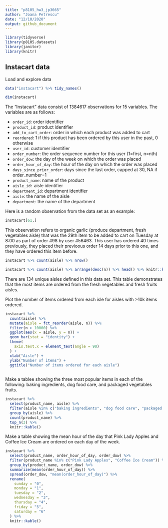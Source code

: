```yaml
---
title: "p8105_hw3_jp3665"
author: "Joana Petrescu"
date: "12/10/2020"
output: github_document
---
```


```r

library(tidyverse)
library(p8105.datasets)
library(janitor)
library(knitr)

```

## Instacart data

Load and explore data

```r

data("instacart") %>% tidy_names()

dim(instacart)

```

The "Instacart" data consist of 1384617 observations for 15 variables. The variables are as follows:

* `order_id`: order identifier
* `product_id`: product identifier
* `add_to_cart_order`: order in which each product was added to cart
* `reordered`: 1 if this product has been ordered by this user in the past, 0 otherwise
* `user_id`: customer identifier
* `order_number`: the order sequence number for this user (1=first, n=nth)
* `order_dow`: the day of the week on which the order was placed
* `order_hour_of_day`: the hour of the day on which the order was placed
* `days_since_prior_order`: days since the last order, capped at 30, NA if order_number=1
* `product_name`: name of the product
* `aisle_id:` aisle identifier
* `department_id`: department identifier
* `aisle`: the name of the aisle
* `department`: the name of the department

Here is a random observation from the data set as an example:

```r

instacart[61,]

```

This observation refers to organic garlic (produce department, fresh vegetables aisle) that was the 29th item to be added to cart on Tuesday at 8:00 as part of order #98 by user #56463. This user has ordered 40 times previously, they placed their previoous order 14 days prior to this one, and they have ordered this item before.

```r

instacart %>% count(aisle) %>% nrow()

instacart %>% count(aisle) %>% arrange(desc(n)) %>% head() %>% knitr::kable()

```

There are 134 unique aisles defined in this data set. This table demonstrates that the most items are ordered from the fresh vegetables and fresh fruits aisles.

Plot the number of items ordered from each isle for aisles with >10k items ordered.

```r

instacart %>% 
  count(aisle) %>%
  mutate(aisle = fct_reorder(aisle, n)) %>%
  filter(n > 10000) %>% 
  ggplot(aes(x = aisle, y = n)) +
  geom_bar(stat = "identity") +
  theme(
    axis.text.x = element_text(angle = 90)
  ) +
  xlab("Aisle") +
  ylab("Number of items") +
  ggtitle("Number of items ordered for each aisle")
  

```

Make a tablee showing the three most popular items in each of the following: baking ingredients, dog food care,  and packaged vegetables fruits.

```r

instacart %>%
  select(product_name, aisle) %>%
  filter(aisle %in% c("baking ingredients", "dog food care", "packaged vegetables fruits")) %>%
  group_by(aisle) %>%
  count(product_name) %>%
  top_n(3) %>%
  knitr::kable()

```


Make a table showing the mean hour of the day that Pink Lady Apples and Coffee Ice Cream are ordered on each day of the week.

```r

instacart %>%
  select(product_name, order_hour_of_day, order_dow) %>%
  filter(product_name %in% c("Pink Lady Apples", "Coffee Ice Cream")) %>%
  group_by(product_name, order_dow) %>%
  summarize(mean(order_hour_of_day)) %>%
  spread(order_dow, "mean(order_hour_of_day)") %>%
  rename(
    sunday = "0",
    monday = "1",
    tuesday = "2",
    wednesday = "3",
    thursday = "4",
    friday = "5",
    saturday = "6"
  ) %>%
  knitr::kable()

```

